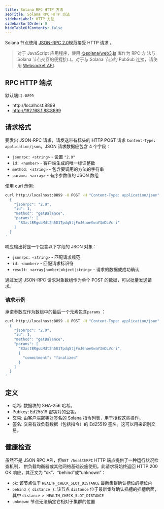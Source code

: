 ```yaml
---
title: Solana RPC HTTP 方法
seoTitle: Solana RPC HTTP 方法
sidebarLabel: HTTP 方法
sidebarSortOrder: 0
hideTableOfContents: false
---
```


Solana 节点使用 [JSON-RPC 2.0](https://www.jsonrpc.org/specification)规范接受
HTTP 请求 。

> 对于 JavaScript 应用程序，使用
> [@solana/web3.js](https://github.com/solana-labs/solana-web3.js) 库作为 RPC 方
> 法与 Solana 节点交互的便捷接口。对于与 Solana 节点的 PubSub 连接，请使用
> [Websocket API](/docs/rpc/websocket/index.mdx).

## RPC HTTP 端点

默认端口: `8899`

- http://localhost:8899
- http://192.168.1.88:8899

## 请求格式

要发出 JSON-RPC 请求，请发送带有标头的 HTTP POST 请求
`Content-Type: application/json`。JSON 请求数据应包含 4 个字段：

- `jsonrpc: <string>` - 设置 `"2.0"`
- `id: <number>` - 客户端生成的唯一标识整数
- `method: <string>` - 包含要调用的方法的字符串
- `params: <array>` - 有序参数值的 JSON 数组

使用 curl 示例:

```bash
curl http://localhost:8899 -X POST -H "Content-Type: application/json" -d '
  {
    "jsonrpc": "2.0",
    "id": 1,
    "method": "getBalance",
    "params": [
      "83astBRguLMdt2h5U1Tpdq5tjFoJ6noeGwaY3mDLVcri"
    ]
  }
'
```

响应输出将是一个包含以下字段的 JSON 对象：

- `jsonrpc: <string>` - 匹配请求规范
- `id: <number>` - 匹配请求标识符
- `result: <array|number|object|string>` - 请求的数据或成功确认

通过发送 JSON-RPC 请求对象数组作为单个 POST 的数据，可以批量发送请求。

### 请求示例

承诺参数应作为数组中的最后一个元素包含`params` ：

```bash
curl http://localhost:8899 -X POST -H "Content-Type: application/json" -d '
  {
    "jsonrpc": "2.0",
    "id": 1,
    "method": "getBalance",
    "params": [
      "83astBRguLMdt2h5U1Tpdq5tjFoJ6noeGwaY3mDLVcri",
      {
        "commitment": "finalized"
      }
    ]
  }
'
```

## 定义

- 哈希: 数据块的 SHA-256 哈希。
- Pubkey: Ed25519 密钥对的公钥。
- 交易: 由客户端密钥对签名的 Solana 指令列表，用于授权这些操作。
- 签名: 交易有效负载数据（包括指令）的 Ed25519 签名。这可以用来识别交易。

## 健康检查

虽然不是 JSON RPC API，但`GET /healthRPC` HTTP 端点提供了一种运行状况检查机制，
供负载均衡器或其他网络基础设施使用。此请求将始终返回 HTTP 200 OK 响应，其正文为
“ok”、“behind”或“unknown”：

- `ok`: 该节点位于 `HEALTH_CHECK_SLOT_DISTANCE` 最新集群确认槽位的槽位内
- `behind { distance }`: 该节点 `distance` 位于最新集群确认插槽的插槽后面，其中
  `distance > HEALTH_CHECK_SLOT_DISTANCE`
- `unknown`: 节点无法确定它相对于集群的位置
